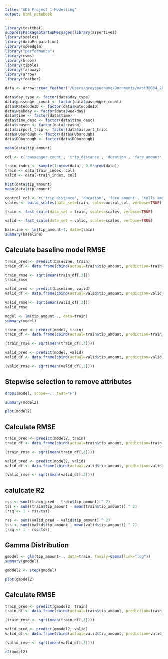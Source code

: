 ```yaml
---
title: "ADS Project 1 Modelling"
output: html_notebook
---
```


```r
library(testthat)
suppressPackageStartupMessages(library(assertive))
library(scales)
library(dataPreparation)
library(speedglm)
library("performance")
library(cvms)
library(broom)
library(tibble)
library(faraway)
library(arrow)
library(feather)
```

```r
data <- arrow::read_feather('/Users/greysonchung/Documents/mast30034_2021_s2_project_1-greysonchung/preprocessed_data/sample.feather')

data$day_type <- factor(data$day_type)
data$passenger_count <- factor(data$passenger_count)
data$RatecodeID <- factor(data$RatecodeID)
data$weekday <- factor(data$weekday)
data$time <- factor(data$time)
data$time_desc <- factor(data$time_desc)
data$season <- factor(data$season)
data$airport_trip <- factor(data$airport_trip)
data$PUborough <- factor(data$PUborough)
data$DOborough <- factor(data$DOborough)
```

```r
mean(data$tip_amount)
```


```r
col <- c('passenger_count', 'trip_distance', 'duration', 'fare_amount', 'tolls_amount', 'tip_amount', 'season', 'RatecodeID', 'time', 'day_type', 'PUborough', 'DOborough')

train_index <- sample(1:nrow(data), 0.8*nrow(data))
train <- data[train_index, col]
valid <- data[-train_index, col]
```

```r
hist(data$tip_amount)
mean(data$tip_amount)
```


```r
control_col <- c('trip_distance', 'duration', 'fare_amount', 'tolls_amount')
scales <- build_scales(data_set=train, cols=control_col, verbose=TRUE)
```

```r
train <- fast_scale(data_set = train, scales=scales, verbose=TRUE)
```

```r
valid <- fast_scale(data_set = valid, scales=scales, verbose=TRUE)
```

```r
baseline <- lm(tip_amount~1, data=train)
summary(baseline)
```
## Calculate baseline model RMSE
```r
train_pred <- predict(baseline, train)
train_df <- data.frame(cbind(actual=train$tip_amount, prediction=train_pred, (train$tip_amount-(train_pred))^2))

train_rmse <- sqrt(mean(train_df[,3]))
train_rmse
```

```r
valid_pred <- predict(baseline, valid)
valid_df <- data.frame(cbind(actual=valid$tip_amount, prediction=valid_pred, (valid$tip_amount-(valid_pred))^2))

valid_rmse <- sqrt(mean(valid_df[,3]))
valid_rmse
```

```r
model <- lm(tip_amount~., data=train)
summary(model)
```

```r
train_pred <- predict(model, train)
train_df <- data.frame(cbind(actual=train$tip_amount, prediction=train_pred, (train$tip_amount-(train_pred))^2))

(train_rmse <- sqrt(mean(train_df[,3])))
```


```r
valid_pred <- predict(model, valid)
valid_df <- data.frame(cbind(actual=valid$tip_amount, prediction=valid_pred, (valid$tip_amount-(valid_pred))^2))

(valid_rmse <- sqrt(mean(valid_df[,3])))
```
## Stepwise selection to remove attributes
```r
drop1(model, scope=~., test="F")
```

```r
summary(model2)
```

```r
plot(model2)
```

## Calculate RMSE
```r
train_pred <- predict(model2, train)
train_df <- data.frame(cbind(actual=train$tip_amount, prediction=train_pred, (train$tip_amount-(train_pred))^2))

(train_rmse <- sqrt(mean(train_df[,3])))
```

```r
valid_pred <- predict(model2, valid)
valid_df <- data.frame(cbind(actual=valid$tip_amount, prediction=valid_pred, (valid$tip_amount-(valid_pred))^2))

(valid_rmse <- sqrt(mean(valid_df[,3])))
```
## calulcate R2
```r
rss <- sum((train_pred - train$tip_amount) ^ 2)
tss <- sum((train$tip_amount - mean(train$tip_amount)) ^ 2)
(rsq <- 1 - rss/tss)
```
```r
rss <- sum((valid_pred - valid$tip_amount) ^ 2)
tss <- sum((valid$tip_amount - mean(valid$tip_amount)) ^ 2)
(rsq <- 1 - rss/tss)
```

## Gamma Distribution
```r
gmodel <- glm(tip_amount~., data=train, family=Gamma(link="log"))
summary(gmodel)
```

```r
gmodel2 <- step(gmodel)
```

```r
plot(gmodel2)
```
## Calculate RMSE
```r
train_pred <- predict(gmodel2, train)
train_df <- data.frame(cbind(actual=train$tip_amount, prediction=train_pred, (train$tip_amount-(train_pred))^2))

(train_rmse <- sqrt(mean(train_df[,3])))
```

```r
valid_pred <- predict(gmodel2, valid)
valid_df <- data.frame(cbind(actual=valid$tip_amount, prediction=valid_pred, (valid$tip_amount-(valid_pred))^2))

(valid_rmse <- sqrt(mean(valid_df[,3])))
```

```r
r2(model2)
```




